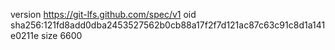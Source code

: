 version https://git-lfs.github.com/spec/v1
oid sha256:121fd8add0dba2453527562b0cb88a17f2f7d121ac87c63c91c8d1a141e0211e
size 6600

